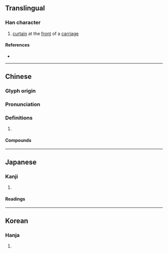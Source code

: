 {{character info}}
==Translingual==

===Han character===
{{Han char|rn=50|rad=巾|as=16|sn=19|four=43236|canj=LBJQP|ids=⿰巾憲}}

# [[curtain]] at the [[front]] of a [[carriage]]

====References====
* {{Han ref|kx=0338.130|dkj=09143|dj=0645.020|hdz=10758.100|uh=5E70|ud=24176|bh=F1FE|bd=61950}}

----

==Chinese==
{{zh-forms}}

===Glyph origin===
{{Han etym}}

===Pronunciation===
{{zh-pron
|m=xiǎn
|c=hin2,hin3
|mc=y
|oc=y
|cat=
}}

===Definitions===
{{zh-hanzi}}

# {{rfdef|zh}}

====Compounds====
{{zh-der|幰弩}}

----

==Japanese==

===Kanji===
{{ja-kanji|grade=|rs=巾16}}

# {{rfdef|ja|sort=巾16}}

====Readings====
{{ja-readings|on=けん, こん|kun=ほろ}}

----

==Korean==

===Hanja===
{{ko-hanja|헌}}

# {{rfdef|ko|sort=巾16}}